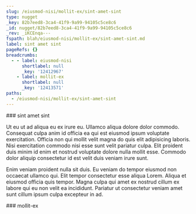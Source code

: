 ```yaml
---
slug: /eiusmod-nisi/mollit-ex/sint-amet-sint
type: nugget
_key: 82b7eed8-3ca4-41f9-9a99-94105c5ce8c6
_id: nugget/82b7eed8-3ca4-41f9-9a99-94105c5ce8c6
_rev: _iKCEnqa---
fspath: blah/eiusmod-nisi/mollit-ex/sint-amet-sint.md
label: sint amet sint
pageRefs: {}
breadcrumbs:
  - - label: eiusmod-nisi
      shortlabel: null
      _key: '12412967'
    - label: mollit-ex
      shortlabel: null
      _key: '12413571'
paths:
  - /eiusmod-nisi/mollit-ex/sint-amet-sint
---
```


<NuggetArea>
<Nugget slug="/eiusmod-nisi/mollit-ex/sint-amet-sint" type="nugget" _key="82b7eed8-3ca4-41f9-9a99-94105c5ce8c6" _id="nugget/82b7eed8-3ca4-41f9-9a99-94105c5ce8c6" _rev="_iKCEnqa---" fspath="blah/eiusmod-nisi/mollit-ex/sint-amet-sint.md" label="sint amet sint" paths="/eiusmod-nisi/mollit-ex/sint-amet-sint">
<NuggetBody>
### sint amet sint

Ut eu ut ad aliqua eu ex irure eu. Ullamco aliqua dolore dolor commodo. Consequat culpa anim id officia ea qui est eiusmod ipsum voluptate exercitation. Officia non qui mollit velit magna do quis elit adipisicing laboris. Nisi exercitation commodo nisi esse sunt velit pariatur culpa. Elit proident duis minim id enim et nostrud voluptate dolore nulla mollit esse. Commodo dolor aliquip consectetur id est velit duis veniam irure sunt.

Enim veniam proident nulla sit duis. Eu veniam do tempor eiusmod non occaecat ullamco qui. Elit tempor consectetur esse aliqua Lorem. Aliqua et eiusmod officia quis tempor. Magna culpa qui amet ex nostrud cillum ex labore qui eu non velit ea incididunt. Pariatur ut consectetur veniam amet sunt cillum ipsum culpa excepteur in ad.

</NuggetBody>
<Breadcrumbs>
<Crumbs>
<Crumb _key="12412967" label="eiusmod-nisi" /><Crumb _key="12413571" label="mollit-ex" />
</Crumbs>
</Breadcrumbs>
</Nugget>

<NuggetsInbound>
</NuggetsInbound>
<NuggetsOutbound>
</NuggetsOutbound>
</NuggetArea>
<PassagesInbound>
<Passage direction="inbound" type="passage" _key="12413571" _id="passage/12413571" _rev="_iKCEnpm---" label="mollit-ex" passage="mollit-ex" fspath="blah/eiusmod-nisi/mollit-ex" paths="/eiusmod-nisi/mollit-ex" slug="/eiusmod-nisi/mollit-ex">
<NuggetBody>
### mollit-ex

</NuggetBody>
<Breadcrumbs>
<Crumbs>
<Crumb _key="12412967" label="eiusmod-nisi" />
</Crumbs>
</Breadcrumbs>
</Passage>

</PassagesInbound>
<PassagesOutbound>
</PassagesOutbound>